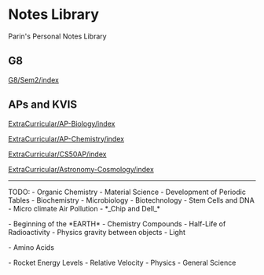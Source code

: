 = Notes Library =
Parin's Personal Notes Library

== G8 ==
[[G8/Sem2/index]]

== APs and KVIS ==
[[ExtraCurricular/AP-Biology/index]]

[[ExtraCurricular/AP-Chemistry/index]]

[[ExtraCurricular/CS50AP/index]]

[[ExtraCurricular/Astronomy-Cosmology/index]]

----

TODO: 
- Organic Chemistry
- Material Science
- Development of Periodic Tables
- Biochemistry
- Microbiology
- Biotechnology
- Stem Cells and DNA
- Micro climate Air Pollution 
- *_Chip and Dell_*

- Beginning of the *EARTH*
- Chemistry Compounds
- Half-Life of Radioactivity 
- Physics gravity between objects
- Light

- Amino Acids

- Rocket Energy Levels
- Relative Velocity - Physics
- General Science
